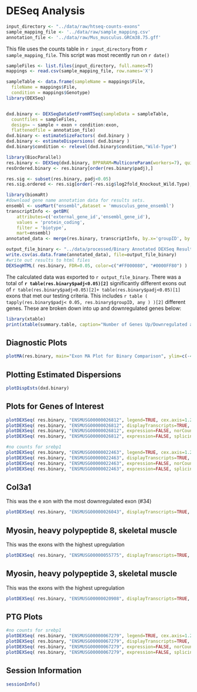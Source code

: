 DESeq Analysis
========================================================

```r
input_directory <- "../data/raw/htseq-counts-exons"
sample_mapping_file <- '../data/raw/sample_mapping.csv'
annotation_file <- '../data/raw/Mus_musculus.GRCm38.75.gff'
```

This file uses the counts table in `r input_directory` from `r sample_mapping_file`.  This script was most recently run on `r date()`

```r
sampleFiles <- list.files(input_directory, full.names=T)
mappings <- read.csv(sample_mapping_file, row.names='X')

sampleTable <- data.frame(sampleName = mappings$File,
  fileName = mappings$File,
  condition = mappings$Genotype)
library(DEXSeq)


dxd.binary <- DEXSeqDataSetFromHTSeq(sampleData = sampleTable,
  countfiles = sampleFiles,
  design= ~ sample + exon + condition:exon,
  flattenedfile = annotation_file)
dxd.binary <- estimateSizeFactors( dxd.binary )
dxd.binary <- estimateDispersions( dxd.binary )
dxd.binary$condition <- relevel(dxd.binary$condition,"Wild-Type")

library(BiocParallel)
res.binary <- DEXSeq(dxd.binary, BPPARAM=MulticoreParam(workers=7), quiet=F)
resOrdered.binary <- res.binary[order(res.binary$padj),]

res.sig <- subset(res.binary, padj<0.05)
res.sig.ordered <- res.sig[order(-res.sig$log2fold_Knockout_Wild.Type),]
```

```r
library(biomaRt)
#download gene name annotation data for results sets.
ensembl <- useMart("ensembl",dataset = 'mmusculus_gene_ensembl')
transcriptInfo <- getBM(
    attributes=c('external_gene_id','ensembl_gene_id'), 
    values = 'protein_coding',
    filter = 'biotype',
    mart=ensembl)
annotated_data <- merge(res.binary, transcriptInfo, by.x='groupID', by.y='ensembl_gene_id')

output_file_binary <- "../data/processed/Binary Annotated DEXSeq Results.csv"
write.csv(as.data.frame(annotated_data), file=output_file_binary)
#write out results to html files
DEXSeqHTML( res.binary, FDR=0.05, color=c("#FF000080", "#0000FF80") )
```

The calculated data was exported to `r output_file_binary`.  There was a total of **`r table(res.binary$padj<0.05)[2]`** significantly different exons out of `r table(res.binary$padj<0.05)[2]+ table(res.binary$padj<0.05)[1]` exons that met our testing criteria.  This includes `r table ( tapply(res.binary$padj< 0.05, res.binary$groupID, any ) )[2]` different genes.   These are broken down into up and downregulated genes below:

```r
library(xtable)
print(xtable(summary.table, caption="Number of Genes Up/Downregulated and Significant or Not"),type='html')
```

Diagnostic Plots
----------------

```r
plotMA(res.binary, main="Exon MA Plot for Binary Comparison", ylim=c(-4,4))
```

Plotting Estimated Dispersions
-------------------------------
```r
plotDispEsts(dxd.binary)
```


Plots for Genes of Interest
-----------------------------

```r
plotDEXSeq( res.binary, "ENSMUSG00000026812", legend=TRUE, cex.axis=1.2, cex=1.3, lwd=2 )
plotDEXSeq( res.binary, "ENSMUSG00000026812", displayTranscripts=TRUE, legend=TRUE, cex.axis=1.2, cex=1.3, lwd=2 )
plotDEXSeq( res.binary, "ENSMUSG00000026812", expression=FALSE, norCounts=TRUE,legend=TRUE, cex.axis=1.2, cex=1.3, lwd=2 )
plotDEXSeq( res.binary, "ENSMUSG00000026812", expression=FALSE, splicing=TRUE,legend=TRUE, cex.axis=1.2, cex=1.3, lwd=2 )
```

```r
#no counts for srebp1
plotDEXSeq( res.binary, "ENSMUSG00000022463", legend=TRUE, cex.axis=1.2, cex=1.3, lwd=2 )
plotDEXSeq( res.binary, "ENSMUSG00000022463", displayTranscripts=TRUE, legend=TRUE, cex.axis=1.2, cex=1.3, lwd=2 )
plotDEXSeq( res.binary, "ENSMUSG00000022463", expression=FALSE, norCounts=TRUE,legend=TRUE, cex.axis=1.2, cex=1.3, lwd=2 )
plotDEXSeq( res.binary, "ENSMUSG00000022463", expression=FALSE, splicing=TRUE,legend=TRUE, cex.axis=1.2, cex=1.3, lwd=2 )
```


Col3a1
-------

This was the e xon with the most downregulated exon (#34)

```r
plotDEXSeq( res.binary, "ENSMUSG00000026043", displayTranscripts=TRUE, splicing=TRUE, legend=TRUE, cex.axis=1.2, cex=1.3, lwd=2 )
```

Myosin, heavy polypeptide 8, skeletal muscle
----------------------------------------------

This was the exons with the highest upregulation
```r
plotDEXSeq( res.binary, "ENSMUSG00000055775", displayTranscripts=TRUE, splicing=TRUE, legend=TRUE, cex.axis=1.2, cex=1.3, lwd=2 )
```

Myosin, heavy polypeptide 3, skeletal muscle
----------------------------------------------

This was the exons with the highest upregulation
```r
plotDEXSeq( res.binary, "ENSMUSG00000020908", displayTranscripts=TRUE, splicing=TRUE, legend=TRUE, cex.axis=1.2, cex=1.3, lwd=2 )
```


PTG Plots
------------

```r
#no counts for srebp1
plotDEXSeq( res.binary, "ENSMUSG00000067279", legend=TRUE, cex.axis=1.2, cex=1.3, lwd=2 )
plotDEXSeq( res.binary, "ENSMUSG00000067279", displayTranscripts=TRUE, legend=TRUE, cex.axis=1.2, cex=1.3, lwd=2 )
plotDEXSeq( res.binary, "ENSMUSG00000067279", expression=FALSE, norCounts=TRUE,legend=TRUE, cex.axis=1.2, cex=1.3, lwd=2 )
plotDEXSeq( res.binary, "ENSMUSG00000067279", expression=FALSE, splicing=TRUE,legend=TRUE, cex.axis=1.2, cex=1.3, lwd=2 )
```
Session Information
-------------------

```r
sessionInfo()
```